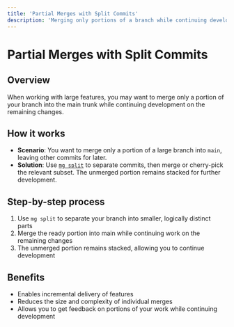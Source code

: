 ```yaml
---
title: 'Partial Merges with Split Commits'
description: 'Merging only portions of a branch while continuing development'
---
```


# Partial Merges with Split Commits

## Overview

When working with large features, you may want to merge only a portion of your branch into the main trunk while continuing development on the remaining changes.

## How it works

- **Scenario**: You want to merge only a portion of a large branch into `main`, leaving other commits for later.
- **Solution**: Use [`mg split`](/reference/mg-split) to separate commits, then merge or cherry-pick the relevant subset. The unmerged portion remains stacked for further development.

## Step-by-step process

1. Use `mg split` to separate your branch into smaller, logically distinct parts
2. Merge the ready portion into main while continuing work on the remaining changes
3. The unmerged portion remains stacked, allowing you to continue development

## Benefits

- Enables incremental delivery of features
- Reduces the size and complexity of individual merges
- Allows you to get feedback on portions of your work while continuing development
